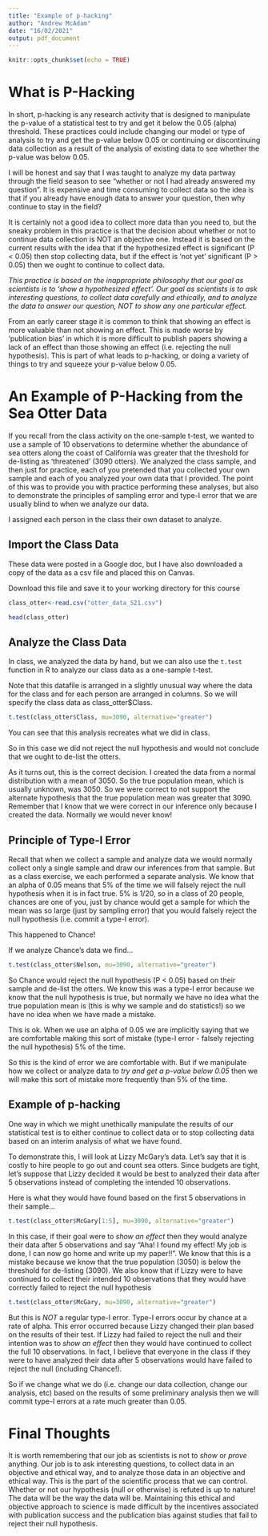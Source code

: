 ```yaml
---
title: "Example of p-hacking"
author: "Andrew McAdam"
date: "16/02/2021"
output: pdf_document
---
```


```r
knitr::opts_chunk$set(echo = TRUE)
```

# What is P-Hacking

In short, p-hacking is any research activity that is designed to manipulate the p-value of a statistical test to try and get it below the 0.05 (alpha) threshold.  These practices could include changing our model or type of analysis to try and get the p-value below 0.05 or continuing or discontinuing data collection as a result of the analysis of existing data to see whether the p-value was below 0.05.

I will be honest and say that I was taught to analyze my data partway through the field season to see "whether or not I had already answered my question".  It is expensive and time consuming to collect data so the idea is that if you already have enough data to answer your question, then why continue to stay in the field?  

It is certainly not a good idea to collect more data than you need to, but the sneaky problem in this practice is that the decision about whether or not to continue data collection is NOT an objective one.  Instead it is based on the current results with the idea that if the hypothesized effect is significant (P < 0.05) then stop collecting data, but if the effect is 'not yet' significant (P > 0.05) then we ought to continue to collect data.

*This practice is based on the inappropriate philosophy that our goal as scientists is to 'show a hypothesized effect'.  Our goal as scientists is to ask interesting questions, to collect data carefully and ethically, and to analyze the data to answer our question, NOT to show any one particular effect.*

From an early career stage it is common to think that showing an effect is more valuable than not showing an effect.  This is made worse by 'publication bias' in which it is more difficult to publish papers showing a lack of an effect than those showing an effect (i.e. rejecting the null hypothesis).  This is part of what leads to p-hacking, or doing a variety of things to try and squeeze your p-value below 0.05.

# An Example of P-Hacking from the Sea Otter Data
If you recall from the class activity on the one-sample t-test, we wanted to use a sample of 10 observations to determine whether the abundance of sea otters along the coast of California was greater that the threshold for de-listing as 'threatened' (3090 otters).  We analyzed the class sample, and then just for practice, each of you pretended that you collected your own sample and each of you analyzed your own data that I provided.  The point of this was to provide you with practice performing these analyses, but also to demonstrate the principles of sampling error and type-I error that we are usually blind to when we analyze our data.

I assigned each person in the class their own dataset to analyze.  

## Import the Class Data
These data were posted in a Google doc, but I have also downloaded a copy of the data as a csv file and placed this on Canvas.  

Download this file and save it to your working directory for this course


```r
class_otter<-read.csv("otter_data_S21.csv")

head(class_otter)
```

## Analyze the Class Data
In class, we analyzed the data by hand, but we can also use the `t.test` function in R to analyze our class data as a one-sample t-test.  

Note that this datafile is arranged in a slightly unusual way where the data for the class and for each person are arranged in columns.  So we will specify the class data as class_otter$Class.

```r
t.test(class_otter$Class, mu=3090, alternative="greater")
```


You can see that this analysis recreates what we did in class.

So in this case we did not reject the null hypothesis and would not conclude that we ought to de-list the otters.

As it turns out, this is the correct decision.  I created the data from a normal distribution with a mean of 3050.  So the true population mean, which is usually unknown, was 3050.  So we were correct to not support the alternate hypothesis that the true population mean was greater that 3090.  Remember that I know that we were correct in our inference only because I created the data.  Normally we would never know!

## Principle of Type-I Error
Recall that when we collect a sample and analyze data we would normally collect only a single sample and draw our inferences from that sample.  But as a class exercise, we each performed a separate analysis.  We know that an alpha of 0.05 means that 5% of the time we will falsely reject the null hypothesis when it is in fact true. 5% is 1/20, so in a class of 20 people, chances are one of you, just by chance would get a sample for which the mean was so large (just by sampling error) that you would falsely reject the null hypothesis (i.e. commit a type-I error).  

This happened to Chance!

If we analyze Chance's data we find...
```r
t.test(class_otter$Nelson, mu=3090, alternative="greater")
```

So Chance would reject the null hypothesis (P < 0.05) based on their sample and de-list the otters.  We know this was a type-I error because we know that the null hypothesis is true, but normally we have no idea what the true population mean is (this is why we sample and do statistics!) so we have no idea when we have made a mistake.

This is ok.  When we use an alpha of 0.05 we are implicitly saying that we are comfortable making this sort of mistake (type-I error - falsely rejecting the null hypothesis) 5% of the time.

So this is the kind of error we are comfortable with.  But if we manipulate how we collect or analyze data to *try and get a p-value below 0.05* then we will make this sort of mistake more frequently than 5% of the time.

## Example of p-hacking
One way in which we might unethically manipulate the results of our statistical test is to either continue to collect data or to stop collecting data based on an interim analysis of what we have found.

To demonstrate this, I will look at Lizzy McGary's data.  Let's say that it is costly to hire people to go out and count sea otters.  Since budgets are tight, let's suppose that Lizzy decided it would be best to analyzed their data after 5 observations instead of completing the intended 10 observations.

Here is what they would have found based on the first 5 observations in their sample...
```r
t.test(class_otter$McGary[1:5], mu=3090, alternative="greater")
```

In this case, if their goal were to *show an effect* then they would analyze their data after 5 observations and say "Aha!  I found my effect!  My job is done, I can now go home and write up my paper!!".  We know that this is a mistake because we know that the true population (3050) is below the threshold for de-listing (3090).  We also know that if Lizzy were to have continued to collect their intended 10 observations that they would have correctly failed to reject the null hypothesis

```r
t.test(class_otter$McGary, mu=3090, alternative="greater")
```


But this is *NOT* a regular type-I error.  Type-I errors occur by chance at a rate of alpha.  This error occurred because Lizzy changed their plan based on the results of their test.  If Lizzy had failed to reject the null and their intention was to *show an effect* then they would have continued to collect the full 10 observations.  In fact, I believe that everyone in the class if they were to have analyzed their data after 5 observations would have failed to reject the null (including Chance!).  

So if we change what we do (i.e. change our data collection, change our analysis, etc) based on the results of some preliminary analysis then we will commit type-I errors at a rate much greater than 0.05.

# Final Thoughts
It is worth remembering that our job as scientists is not to *show* or *prove* anything.  Our job is to ask interesting questions, to collect data in an objective and ethical way, and to analyze those data in an objective and ethical way.  This is the part of the scientific process that we can control.  Whether or not our hypothesis (null or otherwise) is refuted is up to nature!  The data will be the way the data will be.  Maintaining this ethical and objective approach to science is made difficult by the incentives associated with publication success and the publication bias against studies that fail to reject their null hypothesis.

